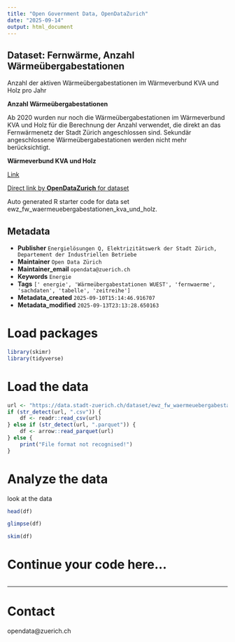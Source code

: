 ```yaml
---
title: "Open Government Data, OpenDataZurich"
date: "2025-09-14"
output: html_document
---
```


## Dataset: Fernwärme, Anzahl Wärmeübergabestationen

Anzahl der aktiven Wärmeübergabestationen im Wärmeverbund KVA und Holz pro Jahr

**Anzahl Wärmeübergabestationen**

Ab 2020 wurden nur noch die Wärmeübergabestationen im Wärmeverbund KVA und Holz für die Berechnung der Anzahl verwendet, die direkt an das Fernwärmenetz der Stadt Zürich angeschlossen sind. Sekundär angeschlossene Wärmeübergabestationen werden nicht mehr berücksichtigt.

**Wärmeverbund KVA und Holz**

[Link](https://www.ewz.ch/de/geschaeftskunden/immobilien/referenzen-projekte/waermeverbund-kva-holz.html)



[Direct link by **OpenDataZurich** for dataset](https://data.stadt-zuerich.ch/dataset/ewz_fw_waermeuebergabestationen_kva_und_holz)

Auto generated R starter code for data set ewz_fw_waermeuebergabestationen_kva_und_holz.

## Metadata

- **Publisher** `Energielösungen Q, Elektrizitätswerk der Stadt Zürich, Departement der Industriellen Betriebe`
- **Maintainer** `Open Data Zürich`
- **Maintainer_email** `opendata@zuerich.ch`
- **Keywords** `Energie`
- **Tags** `[' energie', 'Wärmeübergabestationen WUEST', 'fernwaerme', 'sachdaten', 'tabelle', 'zeitreihe']`
- **Metadata_created** `2025-09-10T15:14:46.916707`
- **Metadata_modified** `2025-09-13T23:13:28.650163`


# Load packages

```r
library(skimr)
library(tidyverse)
```

# Load the data

```r
url <- "https://data.stadt-zuerich.ch/dataset/ewz_fw_waermeuebergabestationen_kva_und_holz/download/ewz_fw_waermeuebergabestationen_kva_und_holz.csv"
if (str_detect(url, ".csv")) {
    df <- readr::read_csv(url)
} else if (str_detect(url, ".parquet")) {
    df <- arrow::read_parquet(url)
} else {
    print("File format not recognised!")
}
```

# Analyze the data

look at the data
```r
head(df)
```

```r
glimpse(df)
```

```r
skim(df)
```

# Continue your code here...

```r

```

------------------------------------------------------------------------

# Contact

opendata@zuerich.ch
